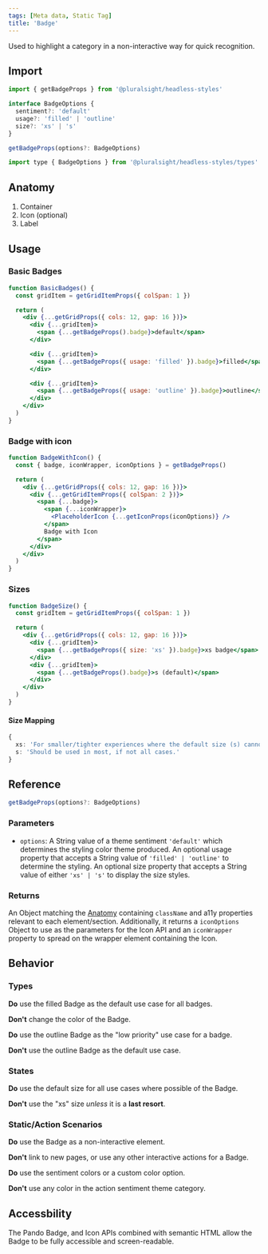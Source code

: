 ```yaml
---
tags: [Meta data, Static Tag]
title: 'Badge'
---
```



<p className="size-xxl">
  Used to highlight a category in a non-interactive way for quick recognition.
</p>

<DocsLinkBar
  github="https://github.com/pluralsight/pando/tree/main/packages/headless-styles/src/components/Badge"
  figma="https://www.figma.com/file/ZmH4XsZS5WnKeo28ylM5x1/Pando-UI-kit-(Web)?node-id=1214%3A50560&t=YLA3FBYLefNvfeuf-0"
/>

## Import

```javascript
import { getBadgeProps } from '@pluralsight/headless-styles'
```

```typescript
interface BadgeOptions {
  sentiment?: 'default'
  usage?: 'filled' | 'outline'
  size?: 'xs' | 's'
}

getBadgeProps(options?: BadgeOptions)
```

```javascript
import type { BadgeOptions } from '@pluralsight/headless-styles/types'
```

## Anatomy

1. Container
2. Icon (optional)
3. Label

## Usage

### Basic Badges

```jsx live
function BasicBadges() {
  const gridItem = getGridItemProps({ colSpan: 1 })

  return (
    <div {...getGridProps({ cols: 12, gap: 16 })}>
      <div {...gridItem}>
        <span {...getBadgeProps().badge}>default</span>
      </div>

      <div {...gridItem}>
        <span {...getBadgeProps({ usage: 'filled' }).badge}>filled</span>
      </div>

      <div {...gridItem}>
        <span {...getBadgeProps({ usage: 'outline' }).badge}>outline</span>
      </div>
    </div>
  )
}
```

### Badge with icon

```jsx live
function BadgeWithIcon() {
  const { badge, iconWrapper, iconOptions } = getBadgeProps()

  return (
    <div {...getGridProps({ cols: 12, gap: 16 })}>
      <div {...getGridItemProps({ colSpan: 2 })}>
        <span {...badge}>
          <span {...iconWrapper}>
            <PlaceholderIcon {...getIconProps(iconOptions)} />
          </span>
          Badge with Icon
        </span>
      </div>
    </div>
  )
}
```

### Sizes

```jsx live
function BadgeSize() {
  const gridItem = getGridItemProps({ colSpan: 1 })

  return (
    <div {...getGridProps({ cols: 12, gap: 16 })}>
      <div {...gridItem}>
        <span {...getBadgeProps({ size: 'xs' }).badge}>xs badge</span>
      </div>
      <div {...gridItem}>
        <span {...getBadgeProps().badge}>s (default)</span>
      </div>
    </div>
  )
}
```

#### Size Mapping

```typescript title="Badge size rules."
{
  xs: 'For smaller/tighter experiences where the default size (s) cannot be supported.',
  s: 'Should be used in most, if not all cases.'
}
```

## Reference

```typescript
getBadgeProps(options?: BadgeOptions)
```

### Parameters

- `options`: A String value of a theme sentiment `'default'` which determines the styling color theme produced. An optional usage property that accepts a String value of `'filled' | 'outline'` to determine the styling. An optional size property that accepts a String value of either `'xs' | 's'` to display the size styles.

### Returns

An Object matching the [Anatomy](#anatomy) containing `className` and a11y properties relevant to each element/section. Additionally, it returns a `iconOptions` Object to use as the parameters for the Icon API and an `iconWrapper` property to spread on the wrapper element containing the Icon.

## Behavior

### Types

**Do** use the filled Badge as the default use case for all badges.

**Don't** change the color of the Badge.

**Do** use the outline Badge as the "low priority" use case for a badge.

**Don't** use the outline Badge as the default use case.

### States

**Do** use the default size for all use cases where possible of the Badge.

**Don't** use the "xs" size _unless_ it is a **last resort**.

### Static/Action Scenarios

**Do** use the Badge as a non-interactive element.

**Don't** link to new pages, or use any other interactive actions for a Badge.

**Do** use the sentiment colors or a custom color option.

**Don't** use any color in the action sentiment theme category.

## Accessbility

The Pando Badge, and Icon APIs combined with semantic HTML allow the Badge to be fully accessible and screen-readable.
